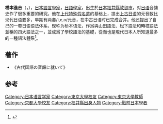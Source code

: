 {{japanese|japanese=橋本 進吉|kana=はしもと しんきち|romaji=Hashimoto Shinkichi}}
'''橋本進吉'''（{{lang-ja|橋本 進吉}}，{{bd|1882年|12月24日|1945年|1月30日|}}），[[日本|日本]][[語言學家|語言學家]]，[[日語|日語學家]]，出生於[[日本|日本]][[福井縣|福井縣]][[敦賀市|敦賀市]]，对[[日语|日语]]音韵史作了很多重要的研究。他在[[上代特殊假名遣|上代特殊假名遣]]的基础上，提出[[上古日语|上古日语]]的元音数比现代日语要多，早期有两套/i,e,o/元音，在中古日语时已完成合并。他还提出了自己的一套日语语法体系，现称为桥本语法，作爲與山田語法、松下語法和時枝語法並稱的四大語法之一，並成爲了學校語法的基礎，從而也是現代日本人所知道最多的一種語法體系<ref>{{cite book|author1=益岡隆志|author2=仁田義雄|author3=郡司隆男|author4=金水敏|series=岩波講座 言語の科学 5|title=文法|date=1997|publisher=大塚信一|location=東京|quote=橋本進吉の文法論はすでに述べたように学校文法に採用されているので、彼の構文論は現在もっとも多くの日本人に知られているといえる。}}</ref>。

== 著作 ==
* 《古代国語の音韻に就いて》

==参考==
{{refs}}

{{日本人物小作品}}
{{Authority control}}
{{DEFAULTSORT:Hashimoto Shinkichi}}
[[Category:日本语言学家|Category:日本语言学家]]
[[Category:東京大學校友|Category:東京大學校友]]
[[Category:東京大學教師|Category:東京大學教師]]
[[Category:京都大學校友|Category:京都大學校友]]
[[Category:福井縣出身人物|Category:福井縣出身人物]]
[[Category:戰前日本學者|Category:戰前日本學者]]